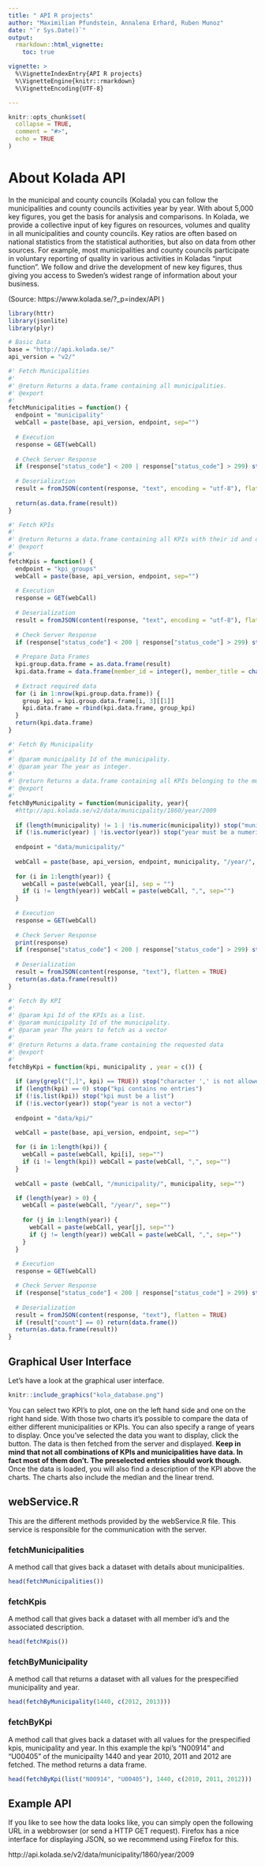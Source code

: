 ```yaml
---
title: " API R projects"
author: "Maximilian Pfundstein, Annalena Erhard, Ruben Munoz"
date: "`r Sys.Date()`"
output: 
  rmarkdown::html_vignette:
    toc: true

vignette: >
  %\VignetteIndexEntry{API R projects}
  %\VignetteEngine{knitr::rmarkdown}
  %\VignetteEncoding{UTF-8}

---
```

```r
knitr::opts_chunk$set(
  collapse = TRUE,
  comment = "#>",
  echo = TRUE
)

```
# About Kolada API

In the municipal and county councils (Kolada) you can follow the municipalities and county councils activities year by year. 
With about 5,000 key figures, you get the basis for analysis and comparisons. In Kolada, we provide a collective input of key 
figures on resources, volumes and quality in all municipalities and county councils. Key ratios are often based on national 
statistics from the statistical authorities, but also on data from other sources. For example, most municipalities and 
county councils participate in voluntary reporting of quality in various activities in Koladas "input function". 
We follow and drive the development of new key figures, thus giving you access to Sweden's widest range of information 
about your business.

(Source: https://www.kolada.se/?_p=index/API )


```r

library(httr)
library(jsonlite)
library(plyr)

# Basic Data
base = "http://api.kolada.se/"
api_version = "v2/"

#' Fetch Municipalities
#'
#' @return Returns a data.frame containing all municipalities.
#' @export
#'
fetchMunicipalities = function() {
  endpoint = "municipality"
  webCall = paste(base, api_version, endpoint, sep="")
  
  # Execution
  response = GET(webCall)
  
  # Check Server Response
  if (response["status_code"] < 200 | response["status_code"] > 299) stop("HTTP Stauts code it not OK (not in range 200-299).")
  
  # Deserialization
  result = fromJSON(content(response, "text", encoding = "utf-8"), flatten = TRUE)
  
  return(as.data.frame(result))
}

#' Fetch KPIs
#'
#' @return Returns a data.frame containing all KPIs with their id and description.
#' @export
#'
fetchKpis = function() {
  endpoint = "kpi_groups"
  webCall = paste(base, api_version, endpoint, sep="")
  
  # Execution
  response = GET(webCall)
  
  # Deserialization
  result = fromJSON(content(response, "text", encoding = "utf-8"), flatten = FALSE)
  
  # Check Server Response
  if (response["status_code"] < 200 | response["status_code"] > 299) stop("HTTP Stauts code it not OK (not in range 200-299).")
  
  # Prepare Data Frames
  kpi.group.data.frame = as.data.frame(result)
  kpi.data.frame = data.frame(member_id = integer(), member_title = character())
  
  # Extract required data
  for (i in 1:nrow(kpi.group.data.frame)) {
    group_kpi = kpi.group.data.frame[i, 3][[1]]
    kpi.data.frame = rbind(kpi.data.frame, group_kpi)
  }
  return(kpi.data.frame)
}

#' Fetch By Municipality
#'
#' @param municipality Id of the municipality.
#' @param year The year as integer.
#'
#' @return Returns a data.frame containing all KPIs belonging to the municipality in the given year.
#' @export
#'
fetchByMunicipality = function(municipality, year){
  #http://api.kolada.se/v2/data/municipality/1860/year/2009
  
  if (length(municipality) != 1 | !is.numeric(municipality)) stop("municipality parameter must be a numeric scalar.")
  if (!is.numeric(year) | !is.vector(year)) stop("year must be a numeric vector")
  
  endpoint = "data/municipality/"
  
  webCall = paste(base, api_version, endpoint, municipality, "/year/", sep="")
  
  for (i in 1:length(year)) {
    webCall = paste(webCall, year[i], sep = "")
    if (i != length(year)) webCall = paste(webCall, ",", sep="")
  }
  
  # Execution
  response = GET(webCall)
  
  # Check Server Response
  print(response)
  if (response["status_code"] < 200 | response["status_code"] > 299) stop("HTTP Stauts code it not OK (not in range 200-299).")
  
  # Deserialization
  result = fromJSON(content(response, "text"), flatten = TRUE)
  return(as.data.frame(result))
}

#' Fetch By KPI
#'
#' @param kpi Id of the KPIs as a list.
#' @param municipality Id of the municipality.
#' @param year The years to fetch as a vector
#'
#' @return Returns a data.frame containing the requested data
#' @export
#'
fetchByKpi = function(kpi, municipality , year = c()) {
  
  if (any(grepl("[,]", kpi) == TRUE)) stop("character ',' is not allowed for kpis")
  if (length(kpi) == 0) stop("kpi contains no entries")
  if (!is.list(kpi)) stop("kpi must be a list")
  if (!is.vector(year)) stop("year is not a vector")
  
  endpoint = "data/kpi/"

  webCall = paste(base, api_version, endpoint, sep="")
  
  for (i in 1:length(kpi)) {
    webCall = paste(webCall, kpi[i], sep="")
    if (i != length(kpi)) webCall = paste(webCall, ",", sep="")
  }
  
  webCall = paste (webCall, "/municipality/", municipality, sep="")

  if (length(year) > 0) {
    webCall = paste(webCall, "/year/", sep="")
    
    for (j in 1:length(year)) {
      webCall = paste(webCall, year[j], sep="")
      if (j != length(year)) webCall = paste(webCall, ",", sep="")
    }
  }
  
  # Execution
  response = GET(webCall)

  # Check Server Response
  if (response["status_code"] < 200 | response["status_code"] > 299) stop("HTTP Stauts code it not OK (not in range 200-299).")
  
  # Deserialization
  result = fromJSON(content(response, "text"), flatten = TRUE)
  if (result["count"] == 0) return(data.frame())
  return(as.data.frame(result))
}

```

## Graphical User Interface
Let's have a look at the graphical user interface.

```r
knitr::include_graphics("kola_database.png")
```

You can select two KPI's to plot, one on the left hand side and one on the right hand side. With those two charts it's possible to compare the data of either different municipalities or KPIs. You can also specify a range of years to display. Once you've selected the data you want to display, click the button. The data is then fetched from the server and displayed. **Keep in mind that not all combinations of KPIs and municipalities have data. In fact most of them don't. The preselected entries should work though.** Once the data is loaded, you will also find a description of the KPI above the charts. The charts also include the median and the linear trend.

## webService.R
This are the different methods provided by the webService.R file. This service is responsible for the communication with the server.

### fetchMunicipalities
A method call that gives back a dataset with details about municipalities.

```r

head(fetchMunicipalities())
```


### fetchKpis
A method call that gives back a dataset with all member id's and the associated description.

```r

head(fetchKpis())

```

### fetchByMunicipality
A method call that returns a dataset with all values for the prespecified municipality and year.

```r

head(fetchByMunicipality(1440, c(2012, 2013)))

```



### fetchByKpi
A method call that gives back a dataset with all values for the prespecified kpis, municipality and year.
In this example the kpi's "N00914" and "U00405" of the municipailty 1440 and year 2010, 2011 and 2012 are fetched. The method returns a data frame.

```r

head(fetchByKpi(list("N00914", "U00405"), 1440, c(2010, 2011, 2012)))
```


## Example API
If you like to see how the data looks like, you can simply open the following URL in a webbrowser (or send a HTTP GET request). Firefox has a nice interface for displaying JSON, so we recommend using Firefox for this.

http://api.kolada.se/v2/data/municipality/1860/year/2009 




